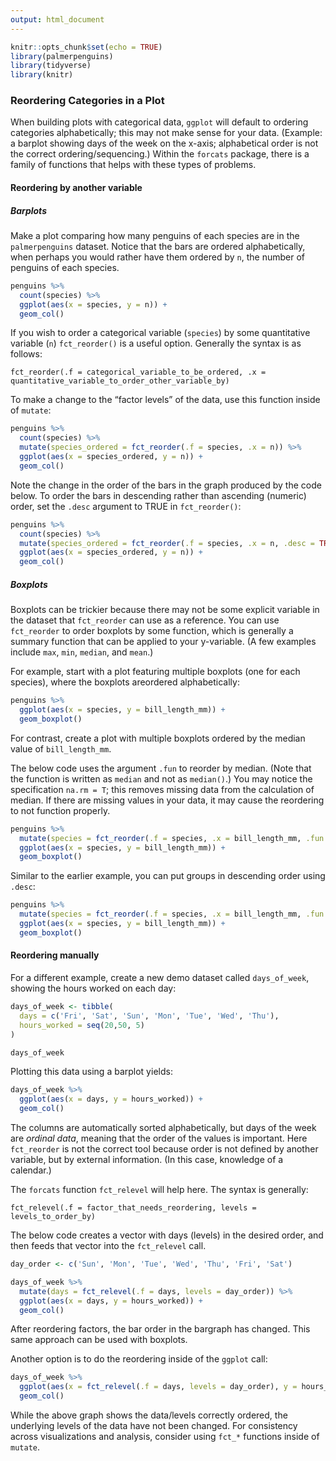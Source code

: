 ```yaml
---
output: html_document
---
```


```r
knitr::opts_chunk$set(echo = TRUE)
library(palmerpenguins)
library(tidyverse)
library(knitr)
```

### Reordering Categories in a Plot

When building plots with categorical data, `ggplot` will default to ordering categories alphabetically; this may not make sense for your data. (Example: a barplot showing days of the week on the x-axis; alphabetical order is not the correct ordering/sequencing.) Within the `forcats` package, there is a family of functions that helps with these types of problems.

#### Reordering by another variable

##### Barplots

Make a plot comparing how many penguins of each species are in the `palmerpenguins` dataset. Notice that the bars are ordered alphabetically, when perhaps you would rather have them ordered by `n`, the number of penguins of each species.

```r
penguins %>% 
  count(species) %>% 
  ggplot(aes(x = species, y = n)) +
  geom_col()
```

If you wish to order a categorical variable (`species`) by some quantitative variable (`n`) `fct_reorder()` is a useful option. Generally the syntax is as follows:

```
fct_reorder(.f = categorical_variable_to_be_ordered, .x = quantitative_variable_to_order_other_variable_by)
```

To make a change to the "factor levels" of the data, use this function inside of `mutate`:

```r
penguins %>% 
  count(species) %>% 
  mutate(species_ordered = fct_reorder(.f = species, .x = n)) %>%
  ggplot(aes(x = species_ordered, y = n)) +
  geom_col()
```

Note the change in the order of the bars in the graph produced by the code below. To order the bars in descending rather than ascending (numeric) order, set the `.desc` argument to TRUE in `fct_reorder()`:

```r
penguins %>% 
  count(species) %>% 
  mutate(species_ordered = fct_reorder(.f = species, .x = n, .desc = TRUE)) %>%
  ggplot(aes(x = species_ordered, y = n)) +
  geom_col()
```

##### Boxplots

Boxplots can be trickier because there may not be some explicit variable in the dataset that `fct_reorder` can use as a reference. You can use `fct_reorder` to order boxplots by some function, which is generally a summary function that can be applied to your y-variable. (A few examples include `max`, `min`, `median`, and `mean`.)

For example, start with a plot featuring multiple boxplots (one for each species), where the boxplots areordered alphabetically:

```r
penguins %>% 
  ggplot(aes(x = species, y = bill_length_mm)) +
  geom_boxplot()
```

For contrast, create a plot with multiple boxplots ordered by the median value of `bill_length_mm`.

The below code uses the argument `.fun` to reorder by median. (Note that the function is written as `median` and not as `median()`.) You may notice the specification `na.rm = T`; this removes missing data from the calculation of median. If there are missing values in your data, it may cause the reordering to not function properly. 

```r
penguins %>% 
  mutate(species = fct_reorder(.f = species, .x = bill_length_mm, .fun = median, na.rm = T)) %>% 
  ggplot(aes(x = species, y = bill_length_mm)) +
  geom_boxplot()
```

Similar to the earlier example, you can put groups in descending order using `.desc`:

```r
penguins %>% 
  mutate(species = fct_reorder(.f = species, .x = bill_length_mm, .fun = median, na.rm = T, .desc = T)) %>% 
  ggplot(aes(x = species, y = bill_length_mm)) +
  geom_boxplot()
```

#### Reordering manually

For a different example, create a new demo dataset called `days_of_week`, showing the hours worked on each day:

```r
days_of_week <- tibble(
  days = c('Fri', 'Sat', 'Sun', 'Mon', 'Tue', 'Wed', 'Thu'),
  hours_worked = seq(20,50, 5)
)

days_of_week
```

Plotting this data using a barplot yields:

```r
days_of_week %>% 
  ggplot(aes(x = days, y = hours_worked)) +
  geom_col()
```

The columns are automatically sorted alphabetically, but days of the week are _ordinal data_, meaning that the order of the values is important. Here `fct_reorder` is not the correct tool because order is not defined by another variable, but by external information. (In this case, knowledge of a calendar.)

The `forcats` function `fct_relevel` will help here. The syntax is generally:

```
fct_relevel(.f = factor_that_needs_reordering, levels = levels_to_order_by)
```

The below code creates a vector with days (levels) in the desired order, and then feeds that vector into the `fct_relevel` call.

```r
day_order <- c('Sun', 'Mon', 'Tue', 'Wed', 'Thu', 'Fri', 'Sat')

days_of_week %>% 
  mutate(days = fct_relevel(.f = days, levels = day_order)) %>% 
  ggplot(aes(x = days, y = hours_worked)) +
  geom_col()

```

After reordering factors, the bar order in the bargraph has changed. This same approach can be used with boxplots.

Another option is to do the reordering inside of the `ggplot` call:

```r
days_of_week %>% 
  ggplot(aes(x = fct_relevel(.f = days, levels = day_order), y = hours_worked)) +
  geom_col()
```

While the above graph shows the data/levels correctly ordered, the underlying levels of the data have not been changed. For consistency across visualizations and analysis, consider using `fct_*` functions inside of `mutate`.










